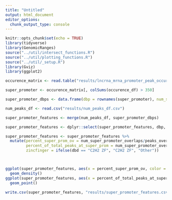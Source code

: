```yaml
---
title: "Untitled"
output: html_document
editor_options: 
  chunk_output_type: console
---
```


```r
knitr::opts_chunk$set(echo = TRUE)
library(tidyverse)
library(GenomicRanges)
source("../util/intersect_functions.R")
source("../util/plotting_functions.R")
source("../util/_setup.R")
library(Gviz)
library(ggplot2)
```

```r

occurence_matrix <- read.table("results/lncrna_mrna_promoter_peak_occurence_matrix.tsv")

super_promoter <- occurence_matrix[, colSums(occurence_df) > 350]

super_promoter_dbps <- data.frame(dbp = rownames(super_promoter), num_super_promoter_overlaps = rowSums(super_promoter))

num_peaks_df <- read.csv("results/num_peaks_df.csv")

super_promoter_features <- merge(num_peaks_df, super_promoter_dbps)

super_promoter_features <- dplyr::select(super_promoter_features, dbp, num_super_promoter_overlaps, everything() )

super_promoter_features <- super_promoter_features %>%
  mutate(percent_super_prom_ov = num_super_promoter_overlaps/peaks_overlapping_promoters * 100, 
         percent_of_total_peaks_at_super_prom = num_super_promoter_overlaps/num_peaks * 100,
         zincfinger = ifelse(dbd == "C2H2 ZF", "C2H2 ZF", "Other"))



ggplot(super_promoter_features, aes(x = percent_super_prom_ov, color = zincfinger)) +
  geom_density()
ggplot(super_promoter_features, aes(x = percent_of_total_peaks_at_super_prom, y = percent_super_prom_ov)) + 
  geom_point()

write.csv(super_promoter_features, "results/super_promoter_features.csv")
  
```

